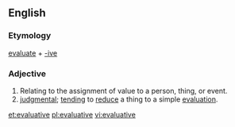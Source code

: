 ==English==
===Etymology===
[[evaluate]] + [[-ive]]
===Adjective===
{{en-adj}}
# Relating to the assignment of value to a person, thing, or event.
# [[judgmental]]; [[tending]] to [[reduce]] a thing to a simple [[evaluation]].

[[et:evaluative]]
[[pl:evaluative]]
[[vi:evaluative]]
